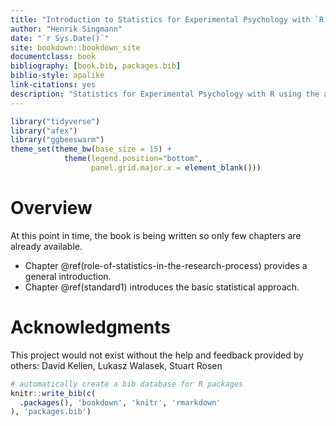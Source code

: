 ```yaml
---
title: "Introduction to Statistics for Experimental Psychology with `R`"
author: "Henrik Singmann"
date: "`r Sys.Date()`"
site: bookdown::bookdown_site
documentclass: book
bibliography: [book.bib, packages.bib]
biblio-style: apalike
link-citations: yes
description: "Statistics for Experimental Psychology with R using the afex package."
---
```


```r
library("tidyverse")
library("afex")
library("ggbeeswarm")
theme_set(theme_bw(base_size = 15) + 
            theme(legend.position="bottom", 
                  panel.grid.major.x = element_blank()))
```

# Overview

At this point in time, the book is being written so only few chapters are already available.

-   Chapter \@ref(role-of-statistics-in-the-research-process) provides a general introduction.
-   Chapter \@ref(standard1) introduces the basic statistical approach.

# Acknowledgments

This project would not exist without the help and feedback provided by others: David Kellen, Lukasz Walasek, Stuart Rosen

```r
# automatically create a bib database for R packages
knitr::write_bib(c(
  .packages(), 'bookdown', 'knitr', 'rmarkdown'
), 'packages.bib')
```
